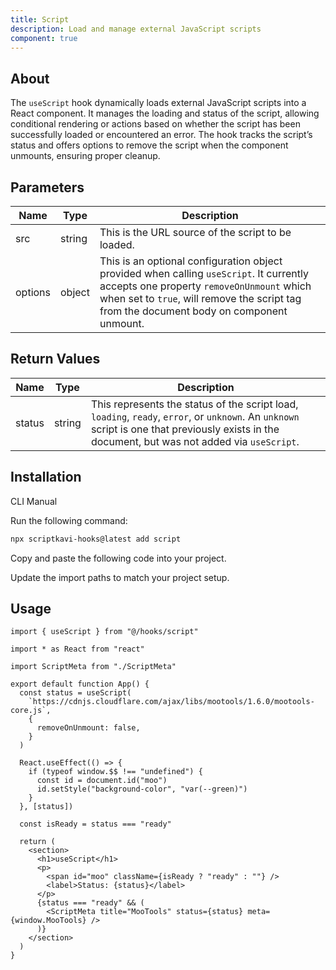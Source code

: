 ```yaml
---
title: Script
description: Load and manage external JavaScript scripts
component: true
---
```


## About

The `useScript` hook dynamically loads external JavaScript scripts into a React component. It manages the loading and status of the script, allowing conditional rendering or actions based on whether the script has been successfully loaded or encountered an error. The hook tracks the script’s status and offers options to remove the script when the component unmounts, ensuring proper cleanup.

## Parameters

| Name    | Type   | Description                                                                                                                                                                                                                       |
| ------- | ------ | --------------------------------------------------------------------------------------------------------------------------------------------------------------------------------------------------------------------------------- |
| src     | string | This is the URL source of the script to be loaded.                                                                                                                                                                                |
| options | object | This is an optional configuration object provided when calling `useScript`. It currently accepts one property `removeOnUnmount` which when set to `true`, will remove the script tag from the document body on component unmount. |

## Return Values

| Name   | Type   | Description                                                                                                                                                                                     |
| ------ | ------ | ----------------------------------------------------------------------------------------------------------------------------------------------------------------------------------------------- |
| status | string | This represents the status of the script load, `loading`, `ready`, `error`, or `unknown`. An `unknown` script is one that previously exists in the document, but was not added via `useScript`. |

## Installation

<Tabs defaultValue="cli">

<TabsList>
  <TabsTrigger value="cli">CLI</TabsTrigger>
  <TabsTrigger value="manual">Manual</TabsTrigger>
</TabsList>

<TabsContent value="cli">

<Steps>

<Step>Run the following command:</Step>

```bash
npx scriptkavi-hooks@latest add script
```

</Steps>

</TabsContent>

<TabsContent value="manual">

<Steps>

<Step>Copy and paste the following code into your project.</Step>

<ComponentSource name="script" />

<Step>Update the import paths to match your project setup.</Step>

</Steps>

</TabsContent>

</Tabs>

## Usage

```tsx
import { useScript } from "@/hooks/script"
```

```tsx
import * as React from "react"

import ScriptMeta from "./ScriptMeta"

export default function App() {
  const status = useScript(
    `https://cdnjs.cloudflare.com/ajax/libs/mootools/1.6.0/mootools-core.js`,
    {
      removeOnUnmount: false,
    }
  )

  React.useEffect(() => {
    if (typeof window.$$ !== "undefined") {
      const id = document.id("moo")
      id.setStyle("background-color", "var(--green)")
    }
  }, [status])

  const isReady = status === "ready"

  return (
    <section>
      <h1>useScript</h1>
      <p>
        <span id="moo" className={isReady ? "ready" : ""} />
        <label>Status: {status}</label>
      </p>
      {status === "ready" && (
        <ScriptMeta title="MooTools" status={status} meta={window.MooTools} />
      )}
    </section>
  )
}
```
